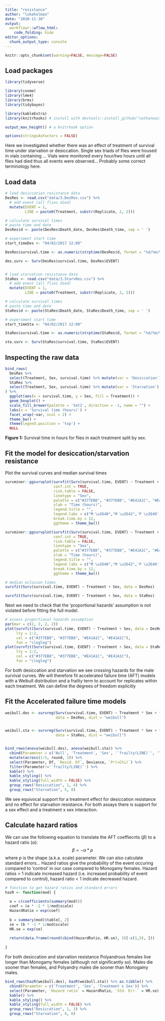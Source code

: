 ```yaml
---
title: "resistance"
author: "lukeholman"
date: "2020-11-30"
output: 
  workflowr::wflow_html:
    code_folding: hide 
editor_options:
  chunk_output_type: console
---
```


```r
knitr::opts_chunk$set(warning=FALSE, message=FALSE)
```

## Load packages

```r
library(tidyverse)

library(coxme)
library(lme4)
library(brms)
library(tidybayes)

library(kableExtra)
library(knitrhooks) # install with devtools::install_github("nathaneastwood/knitrhooks")

output_max_height() # a knitrhook option

options(stringsAsFactors = FALSE)
```

Here we investigated whether there was an effect of treatment of survival time under starvation or desiccation. Single sex triads of flies were housed in vials containing ... Vials were monitored every hour/two hours until all flies had died thus all events were observed... Probably some correct terminology here.



## Load data
```r
# load desiccation resistance data
DesRes <- read.csv("data/3.DesRes.csv") %>% 
  # add event (all flies died)
  mutate(EVENT = 1,
         LINE = paste0(Treatment, substr(Replicate, 2, 2)))

# calculate survival times
# paste time and date
DesRes$d <- paste(DesRes$Death_date, DesRes$Death_time, sep = ' ')

# experiment start time
start_timeDes <- "04/02/2017 12:00"

DesRes$survival.time <- as.numeric(strptime(DesRes$d, format = "%d/%m/%Y %H") - strptime(start_timeDes, format = "%d/%m/%Y %H"))

des.surv <- Surv(DesRes$survival.time, DesRes$EVENT)


# load starvation resistance data
StaRes <- read.csv("data/3.StarvRes.csv") %>% 
  # add event (all flies died)
  mutate(EVENT = 1,
         LINE = paste0(Treatment, substr(Replicate, 2, 2)))

# calculate survival times
# paste time and date
StaRes$d <- paste(StaRes$Death_date, StaRes$Death_time, sep = ' ')

# experiment start time
start_timeSta <- "04/02/2017 12:00"

StaRes$survival.time <- as.numeric(strptime(StaRes$d, format = "%d/%m/%Y %H") - strptime(start_timeSta, format = "%d/%m/%Y %H"))

sta.surv <- Surv(StaRes$survival.time, StaRes$EVENT)

```

## Inspecting the raw data

```r
bind_rows(
  DesRes %>% 
  select(Treatment, Sex, survival.time) %>% mutate(var = 'Desiccation'),
  StaRes %>% 
  select(Treatment, Sex, survival.time) %>% mutate(var = 'Starvation')
) %>% 
  ggplot(aes(x = survival.time, y = Sex, fill = Treatment)) +
  geom_boxplot() +
  scale_fill_brewer(palette = 'Set1', direction = -1, name = "") +
  labs(x = 'Survival time (hours)') +
  facet_wrap(~var, ncol = 2) +
  theme_bw() +
  theme(legend.position = 'top') +
  NULL
```
**Figure 1:** Survival time in hours for flies in each treatment split by sex. 


## Fit the model for desiccation/starvation resistance

Plot the survival curves and median survival times
```r
survminer::ggsurvplot(survfit(Surv(survival.time, EVENT) ~ Treatment + Sex, data = DesRes),
                      conf.int = TRUE,
                      risk.table = FALSE,
                      linetype = "Sex",
                      palette = c("#377EB8", "#377EB8", "#E41A1C", "#E41A1C"),
                      xlab = "Time (hours)",
                      legend.title = "",
                      legend.labs = c("M \u2640","M \u2642",'P \u2640','P \u2642'),
                      break.time.by = 12,
                      ggtheme = theme_bw()) 

survminer::ggsurvplot(survfit(Surv(survival.time, EVENT) ~ Treatment + Sex, data = StaRes),
                      conf.int = TRUE,
                      risk.table = FALSE,
                      linetype = "Sex",
                      palette = c("#377EB8", "#377EB8", "#E41A1C", "#E41A1C"),
                      xlab = "Time (hours)",
                      legend.title = "",
                      legend.labs = c("M \u2640","M \u2642",'P \u2640','P \u2642'),
                      break.time.by = 12,
                      ggtheme = theme_bw()) 
```

```r
# median eclosion times
survfit(Surv(survival.time, EVENT) ~ Treatment + Sex, data = DesRes)

survfit(Surv(survival.time, EVENT) ~ Treatment + Sex, data = StaRes)
```


Next we need to check that the 'proportional hazards' assumption is not violated before fitting the full model. 
```r
# assess proportional hazards assumption
par(mar = c(2, 2, 2, 2))
plot(survfit(Surv(survival.time, EVENT) ~ Treatment + Sex, data = DesRes), 
     lty = 1:2, 
     col = c("#377EB8", "#377EB8", "#E41A1C", "#E41A1C"), 
     fun = "cloglog")
plot(survfit(Surv(survival.time, EVENT) ~ Treatment + Sex, data = StaRes), 
     lty = 1:2, 
     col = c("#377EB8", "#377EB8", "#E41A1C", "#E41A1C"), 
     fun = "cloglog")
```

For both desiccation and starvation we see crossing hazards for the male survival curves. We will therefore fit accelerated failure time (AFT) models with a Weibull distribution and a frailty term to account for replicates within each treatment. We can define the degrees of freedom explicitly


## Fit the Accelerated failure time models

```r
weibull.des <- survreg(Surv(survival.time, EVENT) ~ Treatment * Sex + frailty(LINE, df = 6), 
                       data = DesRes, dist = "weibull")


weibull.sta <- survreg(Surv(survival.time, EVENT) ~ Treatment * Sex + frailty(LINE, df = 6), 
                       data = StaRes, dist = "weibull")


bind_rows(anova(weibull.des), anova(weibull.sta)) %>% 
  cbind(Parameter = c('Null', 'Treatment', 'Sex', '`frailty(LINE)`', 'Treatment x Sex')) %>% 
  mutate(across(1:5, round, 3)) %>% 
  select(Parameter, Df, `Resid. Df`, Deviance, `Pr(>Chi)`) %>% 
  filter(Parameter!='`frailty(LINE)`') %>% 
  kable() %>% 
  kable_styling() %>% 
  kable_styling(full_width = FALSE) %>%
  group_rows("Desiccation", 1, 4) %>%
  group_rows("Starvation", 5, 8)
```

We see equivocal support for a treatment effect for desiccation resistance and no effect for starvation resistance. For both assays there is support for a sex effect and a treatment x sex interaction. 

## Calculate hazard ratios 
We can use the following equation to translate the AFT coeffiecnts ($\beta$) to a hazard ratio ($\alpha$):
$$
\beta = -\alpha * p
$$
where $p$ is the shape (a.k.a. scale) parameter. We can also calculate standard errors... Hazard ratios give the probability of the event occuring compared to 'control' in our case compared to Monogamy females. Hazard ratios > 1 indicate increased hazard (i.e. increased probability of event compared to control), hazard ratio < 1 indicate decreased hazard. 

```r
# function to get hazard ratios and standard errors
hazR <- function(mod) {
  
  a = c(coefficients(summary(mod)))
  coef = (a * -1 * 1/mod$scale)
  HazardRatio = exp(coef)
  
  b = summary(mod)$table[, 2]
  se = (b * -1 * 1/mod$scale)
  HR.se = exp(se)
  
  return(data.frame(round(cbind(HazardRatio, HR.se), 3)[-c(1,5), ]))
  
}
```

For both desiccation and starvation resistance Polyandrous females live longer than Monogamy females (although not significantly so). Males die sooner than females, and Polyandry males die sooner than Monogamy males.  
```r
bind_rows(hazR(weibull.des), hazR(weibull.sta)) %>% as.tibble() %>% 
  cbind(Parameter = c('Treatment', 'Sex', 'Treatment x Sex')) %>% 
  select(Parameter, `Hazard ratio` = HazardRatio, `Std. Err.` = HR.se) %>% 
  kable() %>% 
  kable_styling() %>% 
  kable_styling(full_width = FALSE) %>%
  group_rows("Desiccation", 1, 3) %>%
  group_rows("Starvation", 4, 6)
```


